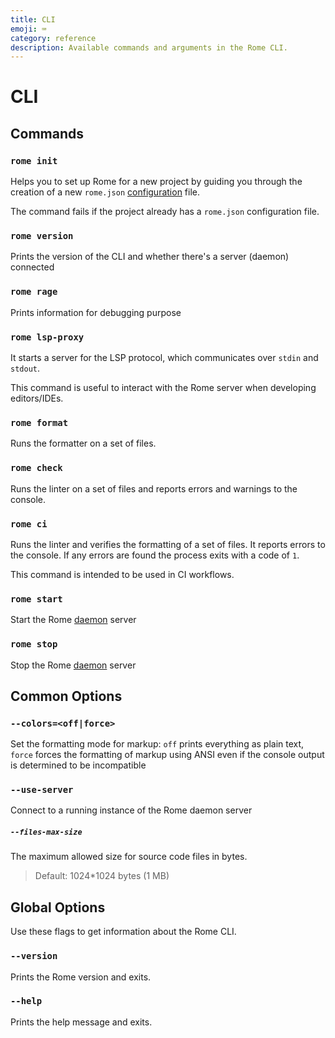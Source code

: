```yaml
---
title: CLI
emoji: ⌨️
category: reference
description: Available commands and arguments in the Rome CLI.
---
```


# CLI

## Commands

### `rome init`

Helps you to set up Rome for a new project by guiding you through the creation of a new `rome.json` [configuration](/configuration) file.

The command fails if the project already has a `rome.json` configuration file.

### `rome version`

Prints the version of the CLI and whether there's a server (daemon) connected

### `rome rage`

Prints information for debugging purpose

### `rome lsp-proxy`

It starts a server for the LSP protocol, which communicates over `stdin` and `stdout`.

This command is useful to interact with the Rome server when developing editors/IDEs.

### `rome format`

Runs the formatter on a set of files.

### `rome check`

Runs the linter on a set of files and reports errors and warnings to the console.

### `rome ci`

Runs the linter and verifies the formatting of a set of files. It reports errors to the console. If any errors are found the process exits with a code of `1`.

This command is intended to be used in CI workflows.

### `rome start`

Start the Rome [daemon](/internals/architecture#daemon) server

### `rome stop`

Stop the Rome [daemon](/internals/architecture#deamon) server

## Common Options

### `--colors=<off|force>`

Set the formatting mode for markup: `off` prints everything as plain text,
`force` forces the formatting of markup using ANSI even if the console output
is determined to be incompatible

### `--use-server`

Connect to a running instance of the Rome daemon server

##### `--files-max-size`

The maximum allowed size for source code files in bytes.

> Default: 1024*1024 bytes (1 MB)

## Global Options

Use these flags to get information about the Rome CLI.

### `--version`

Prints the Rome version and exits.

### `--help`

Prints the help message and exits.
